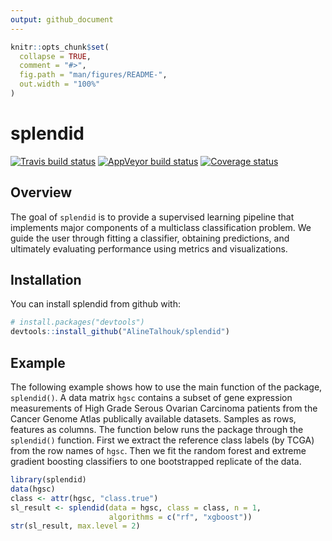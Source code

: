 ```yaml
---
output: github_document
---
```


<!-- README.md is generated from README.Rmd. Please edit that file -->

```r
knitr::opts_chunk$set(
  collapse = TRUE,
  comment = "#>",
  fig.path = "man/figures/README-",
  out.width = "100%"
)
```
# splendid

[![Travis build status](https://travis-ci.org/AlineTalhouk/splendid.svg?branch=master)](https://travis-ci.org/AlineTalhouk/splendid)
[![AppVeyor build status](https://ci.appveyor.com/api/projects/status/github/AlineTalhouk/splendid?branch=master&svg=true)](https://ci.appveyor.com/project/AlineTalhouk/splendid)
[![Coverage status](https://codecov.io/gh/AlineTalhouk/splendid/branch/master/graph/badge.svg)](https://codecov.io/github/AlineTalhouk/splendid?branch=master)


## Overview

The goal of `splendid` is to provide a supervised learning pipeline that implements major components of a multiclass classification problem. We guide the user through fitting a classifier, obtaining predictions, and ultimately evaluating performance using metrics and visualizations.

## Installation

You can install splendid from github with:

```r
# install.packages("devtools")
devtools::install_github("AlineTalhouk/splendid")
```

## Example

The following example shows how to use the main function of the package, `splendid()`. A data matrix `hgsc` contains a subset of gene expression measurements of High Grade Serous Ovarian Carcinoma patients from the Cancer Genome Atlas publically available datasets. Samples as rows, features as columns. The function below runs the package through the `splendid()` function. First we extract the reference class labels
(by TCGA) from the row names of `hgsc`. Then we fit the random forest and extreme gradient boosting classifiers to one bootstrapped replicate of the data.

```r
library(splendid)
data(hgsc)
class <- attr(hgsc, "class.true")
sl_result <- splendid(data = hgsc, class = class, n = 1,
                      algorithms = c("rf", "xgboost"))
str(sl_result, max.level = 2)
```
